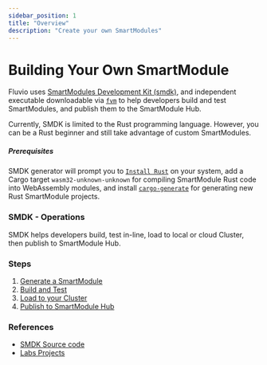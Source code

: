 ```yaml
---
sidebar_position: 1
title: "Overview"
description: "Create your own SmartModules"
---
```


# Building Your Own SmartModule

Fluvio uses [SmartModules Development Kit (smdk)], and independent executable downloadable via [`fvm`] to help developers build and test SmartModules, and publish them to the SmartModule Hub.

Currently, SMDK is limited to the Rust programming language. However, you can be a Rust beginner and still take advantage of custom SmartModules.

##### Prerequisites

SMDK generator will prompt you to [`Install Rust`] on your system, add a Cargo target `wasm32-unknown-unknown` for compiling SmartModule Rust code into WebAssembly modules, and install [`cargo-generate`] for generating new Rust SmartModule projects.

### SMDK - Operations

SMDK helps developers build, test in-line, load to local or cloud Cluster, then publish to SmartModule Hub.

### Steps

1. [Generate a SmartModule]
2. [Build and Test]
3. [Load to your Cluster]
4. [Publish to SmartModule Hub]

### References

* [SMDK Source code]
* [Labs Projects]


[`Install Rust`]: https://www.rust-lang.org/tools/install
[`cargo-generate`]: https://github.com/cargo-generate/cargo-generate
[`Fluvio CLI`]: /docs/fluvio/cli/introduction
[SMDK Source code]: https://github.com/infinyon/fluvio/tree/master/crates/smartmodule-development-kit

[`fvm`]: fluvio/fvm/introduction.mdx
[SmartModules Development Kit (smdk)]: ../smdk.mdx

[Generate a SmartModule]: generate.mdx
[Build and Test]: build.mdx
[Load to your Cluster]: load.mdx
[Publish to SmartModule Hub]: publish.mdx

[Labs Projects]: https://github.com/infinyon/labs-projects
